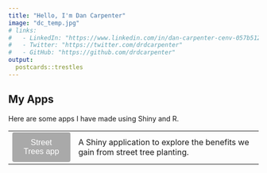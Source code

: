 ```yaml
---
title: "Hello, I'm Dan Carpenter"
image: "dc_temp.jpg"
# links:
#   - LinkedIn: "https://www.linkedin.com/in/dan-carpenter-cenv-057b512a/"
#   - Twitter: "https://twitter.com/drdcarpenter"
#   - GitHub: "https://github.com/drdcarpenter"
output:
  postcards::trestles
---
```

 
## My Apps

Here are some apps I have made using Shiny and R.

<link rel="stylesheet" href="https://cdnjs.cloudflare.com/ajax/libs/font-awesome/4.7.0/css/font-awesome.min.css">
<style>
.btn {
  background-color: DarkGrey;
  border: none;
  color: white;
  padding: 12px 16px;
  text decoration: none;
  font-size: 16px;
  cursor: pointer;
}

/* Darker background on mouse-over */
.btn:hover {
  background-color: Green;
}

.button2 {border-radius: 4px;}

</style>

<table style="width:100%">
  <tr>
    <td><a href="/street_trees/" target="_blank"><button class="btn button2"><i class="fa fa-tree"></i> Street Trees app</button></a></td>
    <td>A Shiny application to explore the benefits we gain from street tree planting.</td>
  </tr>
</table>


